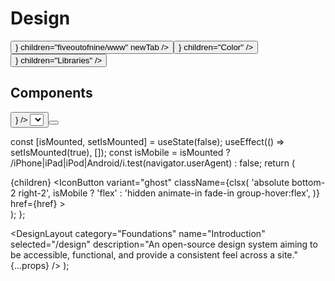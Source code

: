 


# Design

<div className="grid grid-cols-2 flex-wrap gap-2 min-[432px]:flex">
  <Button
    className="col-span-2 w-full min-[432px]:w-fit"
    href="https://github.com/fiveoutofnine/www"
    leftIcon={<Github />}
    children="fiveoutofnine/www"
    newTab
  />
  <Button
    className="col-span-1 w-full min-[432px]:w-fit"
    variant="outline"
    href="/design/color"
    rightIcon={<ChevronRight />}
    children="Color"
  />
  <Button
    className="col-span-1 w-full min-[432px]:w-fit"
    variant="outline"
    href="/design/libraries"
    rightIcon={<ChevronRight />}
    children="Libraries"
  />
</div>

## Components

<div className="grid grid-cols-2 gap-4 md:grid-cols-4">
  <ComponentFeature href="/design/component/badge">
    <Badge children="Badge" />
  </ComponentFeature>
  <ComponentFeature href="/design/component/button">
    <Button children="Button" />
  </ComponentFeature>
  <ComponentFeature href="/design/component/hover-card">
    <FiveoutofnineHoverCard
      trigger={
        <Link
          className="text-sm font-medium text-gray-12 no-underline hover:underline"
          href="https://twitter.com/fiveoutofnine"
          target="_blank"
          rel="noreferrer noopener"
          children="Hover Card"
        />
      }
    />
  </ComponentFeature>
  <ComponentFeature href="/design/component/select">
    <Select children={<option children="Select" />} />
  </ComponentFeature>
  <ComponentFeature href="/design/component/toast">
    <ToastButton children="Toast" />
  </ComponentFeature>
  <ComponentFeature href="/design/component/tooltip">
    <Tooltip content="5/9 moment">
      <Button children="Tooltip" />
    </Tooltip>
  </ComponentFeature>
</div>

  const [isMounted, setIsMounted] = useState(false);
  useEffect(() => setIsMounted(true), []);
  const isMobile = isMounted ? /iPhone|iPad|iPod|Android/i.test(navigator.userAgent) : false;
  return (
    <div
      className="group relative flex h-32 w-full items-center justify-center rounded-xl border border-gray-7 bg-gray-2 transition-colors hover:border-gray-8"
      tabIndex={-1}
    >
      {children}
      <IconButton
        variant="ghost"
        className={clsx(
          'absolute bottom-2 right-2',
          isMobile ? 'flex' : 'hidden animate-in fade-in group-hover:flex',
        )}
        href={href}
      >
        <ArrowRight />
      </IconButton>
    </div>
  );
};

  <DesignLayout
    category="Foundations"
    name="Introduction"
    selected="/design"
    description="An open-source design system aiming to be accessible, functional, and provide a consistent feel across a site."
    {...props}
  />
);
